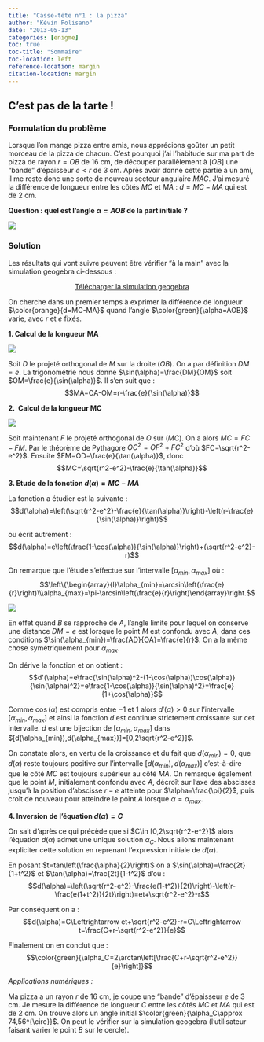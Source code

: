 ```yaml
---
title: "Casse-tête n°1 : la pizza"
author: "Kévin Polisano"
date: "2013-05-13"
categories: [enigme]
toc: true
toc-title: "Sommaire"
toc-location: left
reference-location: margin
citation-location: margin
---
```


## C'est pas de la tarte !

### Formulation du problème

Lorsque l'on mange pizza entre amis, nous apprécions goûter un petit morceau de la pizza de chacun. C'est pourquoi j'ai l'habitude sur ma part de pizza de rayon $r=OB$ de 16 cm, de découper parallèlement à $[OB]$ une "bande" d'épaisseur $e<r$ de 3 cm. Après avoir donné cette partie à un ami, il me reste donc une sorte de nouveau secteur angulaire $MAC$. J'ai mesuré la différence de longueur entre les côtés $MC$ et $MA$ : $d=MC-MA$ qui est de 2 cm.

**Question : quel est l'angle $\alpha=AOB$ de la part initiale ?**

![](images/pizza.jpg)

### Solution

Les résultats qui vont suivre peuvent être vérifier "à la main" avec la simulation geogebra ci-dessous :

<p style="text-align: center;">[Télécharger la simulation geogebra](pizza.ggb)</p>


On cherche dans un premier temps à exprimer la différence de longueur $\color{orange}{d=MC-MA}$ quand l'angle $\color{green}{\alpha=AOB}$ varie, avec $r$ et $e$ fixés.

**1\. Calcul de la longueur MA**

![](images/calculMA.jpg)

Soit $D$ le projeté orthogonal de $M$ sur la droite $(OB)$. On a par définition $DM=e$. La trigonométrie nous donne $\sin(\alpha)=\frac{DM}{OM}$ soit $OM=\frac{e}{\sin(\alpha)}$. Il s'en suit que : $$MA=OA-OM=r-\frac{e}{\sin(\alpha)}$$

**2.  Calcul de la longueur MC**

![](images/calculMC.jpg)

Soit maintenant $F$ le projeté orthogonal de $O$ sur $(MC)$. On a alors $MC=FC-FM$. Par le théorème de Pythagore $OC^2=OF^2+FC^2$ d'où $FC=\sqrt{r^2-e^2}$. Ensuite $FM=OD=\frac{e}{\tan(\alpha)}$, donc $$MC=\sqrt{r^2-e^2}-\frac{e}{\tan(\alpha)}$$

**3\. Etude de la fonction $d(\alpha)=MC-MA$**

La fonction a étudier est la suivante : $$d(\alpha)=\left(\sqrt{r^2-e^2}-\frac{e}{\tan(\alpha)}\right)-\left(r-\frac{e}{\sin(\alpha)}\right)$$

ou écrit autrement : $$d(\alpha)=e\left(\frac{1-\cos(\alpha)}{\sin(\alpha)}\right)+(\sqrt{r^2-e^2}-r)$$

On remarque que l'étude s'effectue sur l'intervalle $[\alpha_{min},\alpha_{max}]$ où : $$\left\{\begin{array}{l}\alpha_{min}=\arcsin\left(\frac{e}{r}\right)\\\alpha_{max}=\pi-\arcsin\left(\frac{e}{r}\right)\end{array}\right.$$

![](images/anglemin.jpg)

En effet quand $B$ se rapproche de $A$, l'angle limite pour lequel on conserve une distance $DM=e$ est lorsque le point $M$ est confondu avec $A$, dans ces conditions $\sin(\alpha_{min})=\frac{AD}{OA}=\frac{e}{r}$. On a la même chose symétriquement pour $\alpha_{max}$.

On dérive la fonction et on obtient : $$d'(\alpha)=e\frac{\sin(\alpha)^2-(1-\cos(\alpha))\cos(\alpha)}{\sin(\alpha)^2}=e\frac{1-\cos(\alpha)}{\sin(\alpha)^2}=\frac{e}{1+\cos(\alpha)}$$

Comme $\cos(\alpha)$ est compris entre $-1$ et $1$ alors $d'(\alpha)>0$ sur l'intervalle $[\alpha_{min},\alpha_{max}]$ et ainsi la fonction $d$ est continue strictement croissante sur cet intervalle. $d$ est une bijection de $[\alpha_{min},\alpha_{max}]$ dans $[d(\alpha_{min}),d(\alpha_{max})]=[0,2\sqrt{r^2-e^2}]$.

On constate alors, en vertu de la croissance et du fait que $d(\alpha_{min})=0$, que $d(\alpha)$ reste toujours positive sur l'intervalle $[d(\alpha_{min}),d(\alpha_{max})]$ c'est-à-dire que le côté $MC$ est toujours supérieur au côté $MA$. On remarque également que le point $M$, initialement confondu avec $A$, décroît sur l'axe des abscisses jusqu'à la position d'abscisse $r-e$ atteinte pour $\alpha=\frac{\pi}{2}$, puis croît de nouveau pour atteindre le point $A$ lorsque $\alpha=\alpha_{max}$.

**4\. Inversion de l'équation $d(\alpha)=C$**

On sait d'après ce qui précède que si $C\in [0,2\sqrt{r^2-e^2}]$ alors l'équation $d(\alpha)$ admet une unique solution $\alpha_C$. Nous allons maintenant expliciter cette solution en reprenant l'expression initiale de $d(\alpha)$.

En posant $t=tan\left(\frac{\alpha}{2}\right)$ on a $\sin(\alpha)=\frac{2t}{1+t^2}$ et $\tan(\alpha)=\frac{2t}{1-t^2}$ d'où : $$d(\alpha)=\left(\sqrt{r^2-e^2}-\frac{e(1-t^2)}{2t}\right)-\left(r-\frac{e(1+t^2)}{2t}\right)=et+\sqrt{r^2-e^2}-r$$

Par conséquent on a : $$d(\alpha)=C\Leftrightarrow et+\sqrt{r^2-e^2}-r=C\Leftrightarrow t=\frac{C+r-\sqrt{r^2-e^2}}{e}$$

Finalement on en conclut que : $$\color{green}{\alpha_C=2\arctan\left[\frac{C+r-\sqrt{r^2-e^2}}{e}\right]}$$

_Applications numériques :_

Ma pizza a un rayon $r$ de 16 cm, je coupe une "bande" d'épaisseur $e$ de 3 cm. Je mesure la différence de longueur $C$ entre les côtés $MC$ et $MA$ qui est de 2 cm. On trouve alors un angle initial $\color{green}{\alpha_C\approx 74,56^{\circ}}$. On peut le vérifier sur la simulation geogebra (l'utilisateur faisant varier le point $B$ sur le cercle).

